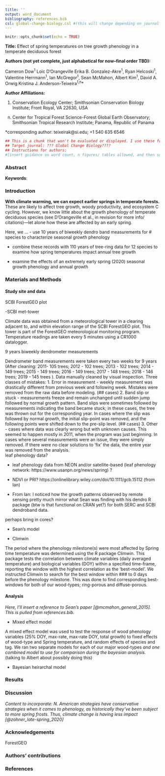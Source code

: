 ```yaml
---
title: ''
output: word_document
bibliography: references.bib
csl: global-change-biology.csl #(this will change depending on journal we choose. GCB would be a great choice)
---
```

```r
knitr::opts_chunk$set(echo = TRUE)
```


\raggedright

**Title:** Effect of spring temperatures on tree growth phenology in a temperate deciduous forest

**Authors (not yet complete, just alphabetical for now--final order TBD):** 

Cameron Dow^1^
Loïc D’Orangeville
Erika B. Gonzalez-Akre^1^,
Ryan Helcoski^1^,
Valentine Herrmann^1^,
Ian McGregor^1^,
Sean McMahon,
Albert Kim^1^,
David A. Orwig
Kristina J. Anderson-Teixeira^1,n^*



**Author Affiliations:**

1. Conservation Ecology Center; Smithsonian Conservation Biology Institute; Front Royal, VA 22630, USA

n. Center for Tropical Forest Science-Forest Global Earth Observatory; Smithsonian Tropical Research Institute; Panama, Republic of Panama


*corresponding author: teixeirak@si.edu; +1 540 635 6546



```r
## This is a chunk that won't be evaluated or displayed. I use these for notes.
## Target journal: ??? Global Change Biology????
## Instructions for authors: 
#[insert guidance on word count, n figures/ tables allowed, and then some rough planning of what goes in this manuscript]

```

\newpage

### Abstract



**Keywords**:  

\newpage

### Introduction



**With climate warming, we can expect earlier springs in temperate forests.** 
These are likely to affect tree growth, woody productivity, and ecosystem C cycling.
However, we know little about the growth phenology of temperate deciduous species (see D’Orangeville et al., in revision for more info/ citations)—let alone how these are affected by an early spring.

Here, we ...
- use 10 years of biweekly dendro band measurements for # species to characterize seasonal growth phenology 

- combine these records with 110 years of tree-ring data for 12 species to examine how spring temperatures impact annual tree growth

- examine the effects of an extremely early spring (2020) seasonal growth phenology and annual growth 

### Materials and Methods

#### Study site and data
SCBI ForestGEO plot

-SCBI met-tower

Climate data was obtained from a meteorological tower in a clearing adjacent to, and within elevation range of the SCBI ForestGEO plot. This tower is part of the ForestGEO meteorological monitoring program. Temperature readings are taken every 5 minutes using a CR1000 datalogger.  

9 years biweekly dendrometer measurements
  
  Dendrometer band measurements were taken every two weeks for 9 years (After cleaning: 2011- 105 trees; 2012 - 102 trees; 2013 - 102 trees; 2014 - 149 trees; 2015 - 149 trees; 2016 - 149 trees; 2017 - 148 trees; 2018 - 146 trees; 2019 - 145 trees ). Data manually cleaned by visual inspection. Three classes of mistakes: 1. Error in measurement - weekly measurement was drastically different from previous week and following week. Mistakes were removed from the raw data before modeling. (## cases) 2. Band slip or stuck - measurements freeze and remain unchanged until sudden jump followed by normal growth pattern. Band slips were sometimes followed by measurements indicating the band became stuck; in these cases, the tree was thrown out for the corresponding year. In cases where the slip was followed by normal growth, the initial slip-point was removed, and the following points were shifted down to the pre-slip level. (## cases) 3. Other - cases where data was clearly wrong but with unknown causes. This seemed to happen mostly in 2011, when the program was just beginning. In cases where several measurements were an issue, they were simply removed. If there were no clear solutions to 'fix' the data, the entire year was removed from the analysis.  
leaf phenology data?

- leaf phenology data from NEON and/or satellite-based (leaf phenology network: https://www.usanpn.org/news/spring) ?

- NDVI or PRI? https://onlinelibrary.wiley.com/doi/10.1111/gcb.15112 (from Ian)

- From Ian:  I noticed how the growth patterns observed by remote sensing pretty much mirror what Sean was finding with his dendro R package (btw is that functional on CRAN yet?) for both SERC and SCBI dendroband data.

perhaps bring in cores?

- Sean's model

- Climwin

The period where the phenology milestone(s) were most affected by Spring time temperature was determined using the R package Climwin. This package tests the correlation between climate variables (daily averaged temperature) and biological variables (DOY) within a specified time-frame, reporting the window with the highest correlation as the 'best-model'. We instructed Climwin to search for the best window within ### to 0 days before the phenology milestone. This was done to find corresponding best-windows for both of our wood-types; ring-porous and diffuse-porous.

#### Analysis

*Here, I'll insert a reference to Sean's paper [@mcmahon_general_2015]. This is pulled from references.bib.*

- Mixed effect model

A mixed effect model was used to test the response of wood phenology variables (25% DOY, max-rate, max-rate DOY, total growth) to fixed effects of wood-type and Spring temperature, and random effects of species and tag. We ran two separate models for each of our major wood-types *and one combined model to use for comparison during the bayesian analysis.* (talking to Albert about possibly doing this)

- Bayesian heirarchal model



### Results


### Discussion

*Content to incorporate:
N. American strategies have conservative strategies when it comes to phenology, as historically they’ve been subject to more spring frosts. Thus, climate change is having less impact [@zohner_late-spring_2020]*

### Acknowledgements
ForestGEO

### Authors' contributions

### References




